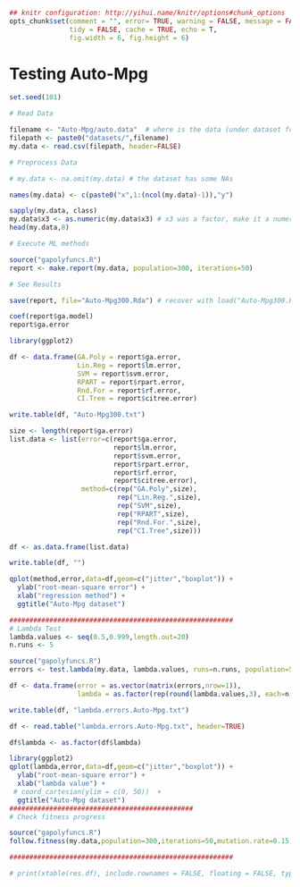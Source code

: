 ```r
## knitr configuration: http://yihui.name/knitr/options#chunk_options
opts_chunk$set(comment = "", error= TRUE, warning = FALSE, message = FALSE,
               tidy = FALSE, cache = TRUE, echo = T,
               fig.width = 6, fig.height = 6)
```
Testing Auto-Mpg
========================================================

```r
set.seed(101)

# Read Data

filename <- "Auto-Mpg/auto.data"  # where is the data (under dataset folder)
filepath <- paste0("datasets/",filename)
my.data <- read.csv(filepath, header=FALSE)

# Preprocess Data

# my.data <- na.omit(my.data) # the dataset has some NAs

names(my.data) <- c(paste0("x",1:(ncol(my.data)-1)),"y")

sapply(my.data, class)
my.data$x3 <- as.numeric(my.data$x3) # x3 was a factor, make it a numeric value
head(my.data,8)

# Execute ML methods

source("gapolyfuncs.R")
report <- make.report(my.data, population=300, iterations=50)

# See Results

save(report, file="Auto-Mpg300.Rda") # recover with load("Auto-Mpg300.Rda") 

coef(report$ga.model)
report$ga.error

library(ggplot2)

df <- data.frame(GA.Poly = report$ga.error,
                 Lin.Reg = report$lm.error,
                 SVM = report$svm.error,
                 RPART = report$rpart.error,
                 Rnd.For = report$rf.error,
                 CI.Tree = report$citree.error)

write.table(df, "Auto-Mpg300.txt")

size <- length(report$ga.error)
list.data <- list(error=c(report$ga.error, 
                          report$lm.error,
                          report$svm.error,
                          report$rpart.error,
                          report$rf.error,
                          report$citree.error), 
                  method=c(rep("GA.Poly",size),
                           rep("Lin.Reg.",size),
                           rep("SVM",size), 
                           rep("RPART",size),
                           rep("Rnd.For.",size),
                           rep("CI.Tree",size)))

df <- as.data.frame(list.data)

write.table(df, "")

qplot(method,error,data=df,geom=c("jitter","boxplot")) + 
  ylab("root-mean-square error") + 
  xlab("regression method") +
  ggtitle("Auto-Mpg dataset")

########################################################
# Lambda Test
lambda.values <- seq(0.5,0.999,length.out=20)
n.runs <- 5

source("gapolyfuncs.R")
errors <- test.lambda(my.data, lambda.values, runs=n.runs, population=50, iterations=25)

df <- data.frame(error = as.vector(matrix(errors,nrow=1)),
                 lambda = as.factor(rep(round(lambda.values,3), each=n.runs)))

write.table(df, "lambda.errors.Auto-Mpg.txt")

df <- read.table("lambda.errors.Auto-Mpg.txt", header=TRUE)

df$lambda <- as.factor(df$lambda)

library(ggplot2)
qplot(lambda,error,data=df,geom=c("jitter","boxplot")) + 
  ylab("root-mean-square error") + 
  xlab("lambda value") +
 # coord_cartesian(ylim = c(0, 50))  +
  ggtitle("Auto-Mpg dataset")
##############################################
# Check fitness progress

source("gapolyfuncs.R")
follow.fitness(my.data,population=300,iterations=50,mutation.rate=0.15,lambda=0.95)

########################################################

# print(xtable(res.df), include.rownames = FALSE, floating = FALSE, type = "latex")
```
